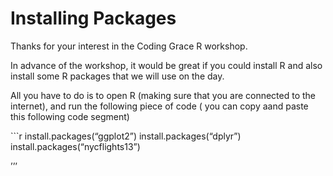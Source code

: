 Installing Packages
===================================================
Thanks for your interest in the Coding Grace R workshop. 

In advance of the workshop, it would be great if you could install R and also install some R packages that we will use on the day.

All you have to do is to open R (making sure that you are connected to the internet), and run the following piece of code ( you can copy aand paste this following code segment)

```r

install.packages("ggplot2")
install.packages("dplyr")
install.packages("nycflights13")

'''
